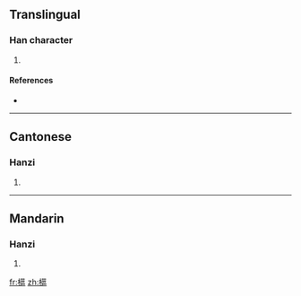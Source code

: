 ==Translingual==

===Han character===
{{Han char|rn=75|rad=木|as=15|sn=19|four=4491<sub>6</sub>|canj=木廿尸口 (DTSR)}}

# {{defn|Han|sort=木15}}

====References====
* {{Han ref|kx=0560.180|dkj=15811|dj=0949.180|hdz=21312.030|uh=6AD9|ud=27353|bh=F250|bd=62032}}

----

==Cantonese==

===Hanzi===
{{yue-hanzi|jyut=|y=au1}}

# {{defn|Cantonese}}

----

==Mandarin==

===Hanzi===
{{cmn-hanzi|pin=[[ōu]] ([[ou1]])|wg=ou<sup>1</sup>}}

# {{defn|Mandarin}}

[[fr:櫙]]
[[zh:櫙]]